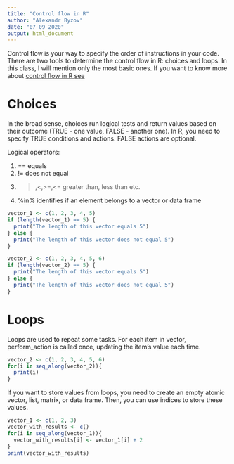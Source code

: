 ```yaml
---
title: "Control flow in R"
author: "Alexandr Byzov"
date: "07 09 2020"
output: html_document
---
```


Control flow is your way to specify the order of instructions in your code. There are two tools to determine the control flow in R: choices and loops. In this class, I will mention only the most basic ones. If you want to know more about [control flow in R see](https://adv-r.hadley.nz/control-flow.html)

# Choices

In the broad sense, choices run logical tests and return values based on their outcome (TRUE - one value, FALSE - another one). In R, you need to specify TRUE conditions and actions. FALSE actions are optional.

Logical operators:

1. == equals
2. != does not equal
3. >,<,>=,<= greater than, less than etc.
4. %in% identifies if an element belongs to a vector or data frame

```r
vector_1 <- c(1, 2, 3, 4, 5)
if (length(vector_1) == 5) {
  print("The length of this vector equals 5")
} else {
  print("The length of this vector does not equal 5")
}
```

```r
vector_2 <- c(1, 2, 3, 4, 5, 6)
if (length(vector_2) == 5) {
  print("The length of this vector equals 5")
} else {
  print("The length of this vector does not equal 5")
}
```

# Loops

Loops are used to repeat some tasks. For each item in vector, perform_action is called once, updating the item's value each time.

```r
vector_2 <- c(1, 2, 3, 4, 5, 6)
for(i in seq_along(vector_2)){
  print(i)
}
```

If you want to store values from loops, you need to create an empty atomic vector, list, matrix, or data frame. Then, you can use indices to store these values.

```r
vector_1 <- c(1, 2, 3)
vector_with_results <- c()
for(i in seq_along(vector_1)){
  vector_with_results[i] <- vector_1[i] + 2
}
print(vector_with_results)
```
